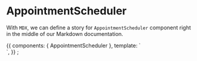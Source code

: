 <!-- AppointmentScheduler.stories.mdx -->


<Meta
  title="Admin/Components/Appointment/AppointmentScheduler"
  component={AppointmentScheduler}
/>

# AppointmentScheduler

With `MDX`, we can define a story for `AppointmentScheduler` component right in the middle of our Markdown documentation.

<Props of={AppointmentScheduler} />

<Canvas>
  <Story name="Primary">
    {{
      components: { AppointmentScheduler },
      template: `<div>
                    <AppointmentScheduler />
                </div>`,
    }}
  </Story>
</Canvas>
;
